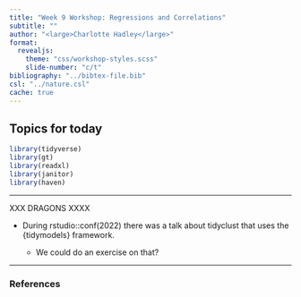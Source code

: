 ```yaml
---
title: "Week 9 Workshop: Regressions and Correlations"
subtitle: ""
author: "<large>Charlotte Hadley</large>"
format: 
  revealjs:
    theme: "css/workshop-styles.scss"
    slide-number: "c/t"
bibliography: "../bibtex-file.bib"
csl: "../nature.csl"
cache: true
---
```


## Topics for today

```r
library(tidyverse)
library(gt)
library(readxl)
library(janitor)
library(haven)
```

-----------

XXX DRAGONS XXXX

- During rstudio::conf(2022) there was a talk about tidyclust that uses the {tidymodels} framework.

  - We could do an exercise on that?


-----------

### References

::: {#refs}
:::

